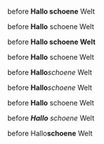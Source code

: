 before '''Hallo schoene'''
Welt

before <b>Hallo</b> schoene
Welt

before <b>Hallo schoene
Welt
</b>

before <b>Hallo</b> schoene
Welt

before <b>Hallo</b>'' schoene''
Welt

before <b>Hallo</b>'' schoene</b>''
Welt

before '''Hallo''' schoene
Welt

before '''''Hallo''' schoene''
Welt

before </b>Hallo''' schoene'''
Welt

